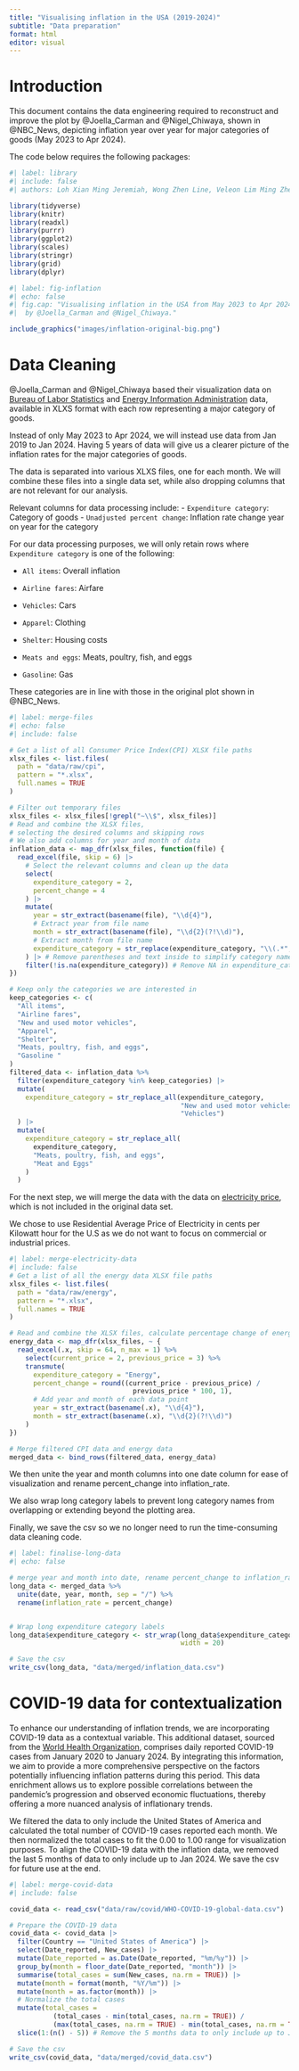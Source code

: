 ```yaml
---
title: "Visualising inflation in the USA (2019-2024)"
subtitle: "Data preparation"
format: html
editor: visual
---
```


# Introduction

This document contains the data engineering required to reconstruct and improve the plot by @Joella_Carman and @Nigel_Chiwaya, shown in @NBC_News, depicting inflation year over year for major categories of goods (May 2023 to Apr 2024).

The code below requires the following packages:

```r
#| label: library
#| include: false
#| authors: Loh Xian Ming Jeremiah, Wong Zhen Line, Veleon Lim Ming Zhe, Farah Binte Mohamed Tajudeen, Lim Xiang Wei Alex, Javier Ng Wei Cheng

library(tidyverse)
library(knitr)
library(readxl)
library(purrr)
library(ggplot2)
library(scales)
library(stringr)
library(grid)
library(dplyr)
```

```r
#| label: fig-inflation
#| echo: false
#| fig.cap: "Visualising inflation in the USA from May 2023 to Apr 2024
#|  by @Joella_Carman and @Nigel_Chiwaya."

include_graphics("images/inflation-original-big.png")
```

# Data Cleaning

@Joella_Carman and @Nigel_Chiwaya based their visualization data on [Bureau of Labor Statistics](https://www.bls.gov/cpi/tables/supplemental-files/) and [Energy Information Administration](https://www.eia.gov/electricity/monthly/) data, available in XLXS format with each row representing a major category of goods.

Instead of only May 2023 to Apr 2024, we will instead use data from Jan 2019 to Jan 2024. Having 5 years of data will give us a clearer picture of the inflation rates for the major categories of goods.

The data is separated into various XLXS files, one for each month. We will combine these files into a single data set, while also dropping columns that are not relevant for our analysis.

Relevant columns for data processing include: - `Expenditure category`: Category of goods - `Unadjusted percent change`: Inflation rate change year on year for the category

For our data processing purposes, we will only retain rows where `Expenditure category` is one of the following:

-   `All items`: Overall inflation

-   `Airline fares`: Airfare

-   `Vehicles`: Cars

-   `Apparel`: Clothing

-   `Shelter`: Housing costs

-   `Meats and eggs`: Meats, poultry, fish, and eggs

-   `Gasoline`: Gas

These categories are in line with those in the original plot shown in @NBC_News.

```r
#| label: merge-files
#| echo: false
#| include: false

# Get a list of all Consumer Price Index(CPI) XLSX file paths
xlsx_files <- list.files(
  path = "data/raw/cpi",
  pattern = "*.xlsx",
  full.names = TRUE
)

# Filter out temporary files
xlsx_files <- xlsx_files[!grepl("~\\$", xlsx_files)]
# Read and combine the XLSX files,
# selecting the desired columns and skipping rows
# We also add columns for year and month of data
inflation_data <- map_dfr(xlsx_files, function(file) {
  read_excel(file, skip = 6) |>
    # Select the relevant columns and clean up the data
    select(
      expenditure_category = 2,
      percent_change = 4
    ) |>
    mutate(
      year = str_extract(basename(file), "\\d{4}"),
      # Extract year from file name
      month = str_extract(basename(file), "\\d{2}(?!\\d)"),
      # Extract month from file name
      expenditure_category = str_replace(expenditure_category, "\\(.*", "")
    ) |> # Remove parentheses and text inside to simplify category names
    filter(!is.na(expenditure_category)) # Remove NA in expenditure_category
})

# Keep only the categories we are interested in
keep_categories <- c(
  "All items",
  "Airline fares",
  "New and used motor vehicles",
  "Apparel",
  "Shelter",
  "Meats, poultry, fish, and eggs",
  "Gasoline "
)
filtered_data <- inflation_data %>%
  filter(expenditure_category %in% keep_categories) |>
  mutate(
    expenditure_category = str_replace_all(expenditure_category,
                                           "New and used motor vehicles",
                                           "Vehicles")
  ) |>
  mutate(
    expenditure_category = str_replace_all(
      expenditure_category,
      "Meats, poultry, fish, and eggs",
      "Meat and Eggs"
    )
  )
```

For the next step, we will merge the data with the data on [electricity price](https://www.eia.gov/electricity/monthly/), which is not included in the original data set.

We chose to use Residential Average Price of Electricity in cents per Kilowatt hour for the U.S as we do not want to focus on commercial or industrial prices.

```r
#| label: merge-electricity-data
#| include: false
# Get a list of all the energy data XLSX file paths
xlsx_files <- list.files(
  path = "data/raw/energy",
  pattern = "*.xlsx",
  full.names = TRUE
)

# Read and combine the XLSX files, calculate percentage change of energy
energy_data <- map_dfr(xlsx_files, ~ {
  read_excel(.x, skip = 64, n_max = 1) %>%
    select(current_price = 2, previous_price = 3) %>%
    transmute(
      expenditure_category = "Energy",
      percent_change = round((current_price - previous_price) /
                               previous_price * 100, 1),
      # Add year and month of each data point
      year = str_extract(basename(.x), "\\d{4}"),
      month = str_extract(basename(.x), "\\d{2}(?!\\d)")
    )
})

# Merge filtered CPI data and energy data
merged_data <- bind_rows(filtered_data, energy_data)
```

We then unite the year and month columns into one date column for ease of visualization and rename percent_change into inflation_rate.

We also wrap long category labels to prevent long category names from overlapping or extending beyond the plotting area.

Finally, we save the csv so we no longer need to run the time-consuming data cleaning code.

```r
#| label: finalise-long-data
#| echo: false

# merge year and month into date, rename percent_change to inflation_rate
long_data <- merged_data %>%
  unite(date, year, month, sep = "/") %>%
  rename(inflation_rate = percent_change)


# Wrap long expenditure category labels
long_data$expenditure_category <- str_wrap(long_data$expenditure_category,
                                           width = 20)

# Save the csv
write_csv(long_data, "data/merged/inflation_data.csv")
```

# COVID-19 data for contextualization

To enhance our understanding of inflation trends, we are incorporating COVID-19 data as a contextual variable. This additional dataset, sourced from the [World Health Organization](https://data.who.int/dashboards/covid19/data/), comprises daily reported COVID-19 cases from January 2020 to January 2024. By integrating this information, we aim to provide a more comprehensive perspective on the factors potentially influencing inflation patterns during this period. This data enrichment allows us to explore possible correlations between the pandemic's progression and observed economic fluctuations, thereby offering a more nuanced analysis of inflationary trends.

We filtered the data to only include the United States of America and calculated the total number of COVID-19 cases reported each month. We then normalized the total cases to fit the 0.00 to 1.00 range for visualization purposes. To align the COVID-19 data with the inflation data, we removed the last 5 months of data to only include up to Jan 2024. We save the csv for future use at the end.

```r
#| label: merge-covid-data
#| include: false

covid_data <- read_csv("data/raw/covid/WHO-COVID-19-global-data.csv")

# Prepare the COVID-19 data
covid_data <- covid_data |>
  filter(Country == "United States of America") |>
  select(Date_reported, New_cases) |>
  mutate(Date_reported = as.Date(Date_reported, "%m/%y")) |>
  group_by(month = floor_date(Date_reported, "month")) |>
  summarise(total_cases = sum(New_cases, na.rm = TRUE)) |>
  mutate(month = format(month, "%Y/%m")) |>
  mutate(month = as.factor(month)) |>
  # Normalize the total cases
  mutate(total_cases =
           (total_cases - min(total_cases, na.rm = TRUE)) /
           (max(total_cases, na.rm = TRUE) - min(total_cases, na.rm = TRUE))) |>
  slice(1:(n() - 5)) # Remove the 5 months data to only include up to Jan 2024

# Save the csv
write_csv(covid_data, "data/merged/covid_data.csv")
```
